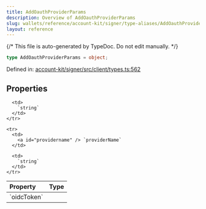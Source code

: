 ```yaml
---
title: AddOauthProviderParams
description: Overview of AddOauthProviderParams
slug: wallets/reference/account-kit/signer/type-aliases/AddOauthProviderParams
layout: reference
---
```


{/* This file is auto-generated by TypeDoc. Do not edit manually. */}

```ts
type AddOauthProviderParams = object;
```

Defined in: [account-kit/signer/src/client/types.ts:562](https://github.com/alchemyplatform/aa-sdk/blob/0cc60e9f694c242d91befdaa2f26cdec3ee389c5/account-kit/signer/src/client/types.ts#L562)

## Properties

<table>
  <thead>
    <tr>
      <th align="left">Property</th>
      <th align="left">Type</th>
    </tr>
  </thead>

  <tbody>
    <tr>
      <td>
        <a id="oidctoken" /> `oidcToken`
      </td>

      <td>
        `string`
      </td>
    </tr>

    <tr>
      <td>
        <a id="providername" /> `providerName`
      </td>

      <td>
        `string`
      </td>
    </tr>

  </tbody>
</table>
